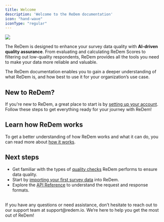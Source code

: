 ```yaml
---
title: Welcome
description: 'Welcome to the ReDem documentation'
icon: "hand-wave"
iconType: "regular"
---
```



<img src="/images/documentation-hero.png" />

The ReDem is designed to enhance your survey data quality with **AI-driven quality assurance**. From evaluating and calculating ReDem Scores to filtering out low-quality respondents, ReDem provides all the tools you need to make your data more reliable and valuable.

The ReDem documentation enables you to gain a deeper understanding of what ReDem is, and how best to use it for your organization’s use case.

## New to ReDem?
If you're new to ReDem, a great place to start is by [setting up your account](/account-setup). Follow these steps to get everything ready for your journey with ReDem!

## Learn how ReDem works
To get a better understanding of how ReDem works and what it can do, you can read more about [how it works](/how-it-works).

## Next steps
- Get familiar with the types of [quality checks](/quality-checks) ReDem performs to ensure data quality.
- Start by [importing your first survey data](/import-data) into ReDem.
- Explore the [API Reference](/api-reference) to understand the request and response formats.

<br/>
If you have any questions or need assistance, don’t hesitate to reach out to our support team at support@redem.io. We’re here to help you get the most out of ReDem!